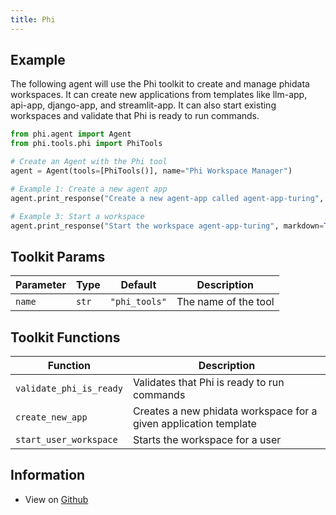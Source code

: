 ```yaml
---
title: Phi
---
```


## Example

The following agent will use the Phi toolkit to create and manage phidata workspaces. It can create new applications from templates like llm-app, api-app, django-app, and streamlit-app. It can also start existing workspaces and validate that Phi is ready to run commands.

```python cookbook/tools/phi_tools.py
from phi.agent import Agent
from phi.tools.phi import PhiTools

# Create an Agent with the Phi tool
agent = Agent(tools=[PhiTools()], name="Phi Workspace Manager")

# Example 1: Create a new agent app
agent.print_response("Create a new agent-app called agent-app-turing", markdown=True)

# Example 3: Start a workspace
agent.print_response("Start the workspace agent-app-turing", markdown=True)
```

## Toolkit Params

| Parameter | Type | Default | Description |
|-----------|------|---------|-------------|
| `name` | `str` | `"phi_tools"` | The name of the tool |

## Toolkit Functions

| Function | Description |
|----------|-------------|
| `validate_phi_is_ready` | Validates that Phi is ready to run commands |
| `create_new_app` | Creates a new phidata workspace for a given application template |
| `start_user_workspace` | Starts the workspace for a user |


## Information

- View on [Github](https://github.com/agno-agi/phidata/blob/main/phi/tools/phi.py)
